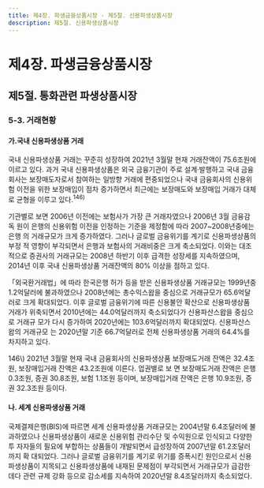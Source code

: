 ```yaml
---
title: 제4장. 파생금융상품시장 - 제5절. 신용파생상품시장
description: 제5절. 신용파생상품시장
---
```


# 제4장. 파생금융상품시장

## 제5절. 통화관련 파생상품시장

### 5-3. 거래현황

#### 가.국내 신용파생상품 거래

국내 신용파생상품 거래는 꾸준히 성장하여 2021년 3월말 현재 거래잔액이 75.6조원에
이르고 있다. 과거 국내 신용파생상품은 외국 금융기관이 주로 설계·발행하고 국내 금융
회사는 보장매도자로서 참여하는 일방향 거래에 편중되었으나 국내 금융회사의 신용위
험 이전을 위한 보장매입이 점차 증가하면서 최근에는 보장매도와 보장매입 거래가 대체
로 균형을 이루고 있다.$^{146)}$

기관별로 보면 2006년 이전에는 보험사가 가장 큰 거래자였으나 2006년 3월 금융감독
원이 은행의 신용위험 이전을 인정하는 기준을 제정함에 따라 2007~2008년중에는 은행
의 거래규모가 크게 증가하였다. 그러나 글로벌 금융위기를 계기로 신용파생상품의 부정
적 영향이 부각되면서 은행과 보험사의 거래비중은 크게 축소되었다. 이와는 대조적으로
증권사의 거래규모는 2008년 하반기 이후 급격한 성장세를 지속하였으며, 2014년 이후
국내 신용파생상품 거래잔액의 80% 이상을 점하고 있다.

<GCenterImg src ="/fm/4-31.png" caption="그림4-31. 금융권별 신용파생상품 거래잔액"/>

「외국환거래법」에 따라 한국은행 허가 등을 받은 신용파생상품 거래규모는 1999년중
1.2억달러에 불과하였으나 2008년에는 총수익스왑을 중심으로 거래규모가 65.6억달러로
크게 확대되었다. 이후 글로벌 금융위기에 따른 신용불안 확산으로 신용파생상품 거래가
위축되면서 2010년에는 44.0억달러까지 축소되었다가 신용파산스왑을 중심으로 거래규
모가 다시 증가하여 2020년에는 103.6억달러까지 확대되었다. 신용파산스왑의 거래규모
는 2020년말 기준 66.7억달러로 전체 신용파생상품 거래의 64.4%를 차지하고 있다.

<GCenterImg src ="/fm/t4-53.png" caption="표4-53. 신용파생상품 거래규모"/>

<GComment>
146\) 2021년 3월말 현재 국내 금융회사의 신용파생상품 보장매도거래 잔액은 32.4조원, 보장매입거래 잔액은 43.2조원에 이른다. 업권별로 보
면 보장매도거래 잔액은 은행 0.3조원, 증권 30.8조원, 보험 1.1조원 등이며, 보장매입거래 잔액은 은행 10.9조원, 증권 32.3조원 등이다.
</GComment>



#### 나. 세계 신용파생상품 거래

국제결제은행(BIS)에 따르면 세계 신용파생상품 거래규모는 2004년말 6.4조달러에 불
과하였으나 신용파생상품이 새로운 신용위험 관리수단 및 수익원으로 인식되고 다양한 투
자자들의 필요에 부합하는 상품들이 개발되면서 급성장하여 2007년말 61.2조달러까지 확
대되었다. 그러나 글로벌 금융위기를 계기로 위기를 증폭시킨 원인으로서 신용파생상품이
지목되고 신용파생상품에 내재된 문제점이 부각되면서 거래규모가 급감한 데다 관련 규제
강화 등으로 감소세를 지속하여 2020년말 8.4조달러까지 축소되었다.

<GCenterImg src ="/fm/4-33.png" caption="그림4-33. 세계 신용파생상품 거래규모"/>